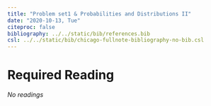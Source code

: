 ---
title: "Problem set1 & Probabilities and Distributions II"
date: "2020-10-13, Tue"
citeproc: false
bibliography: ../../static/bib/references.bib
csl: ../../static/bib/chicago-fullnote-bibliography-no-bib.csl
---

# Required Reading

*No readings*